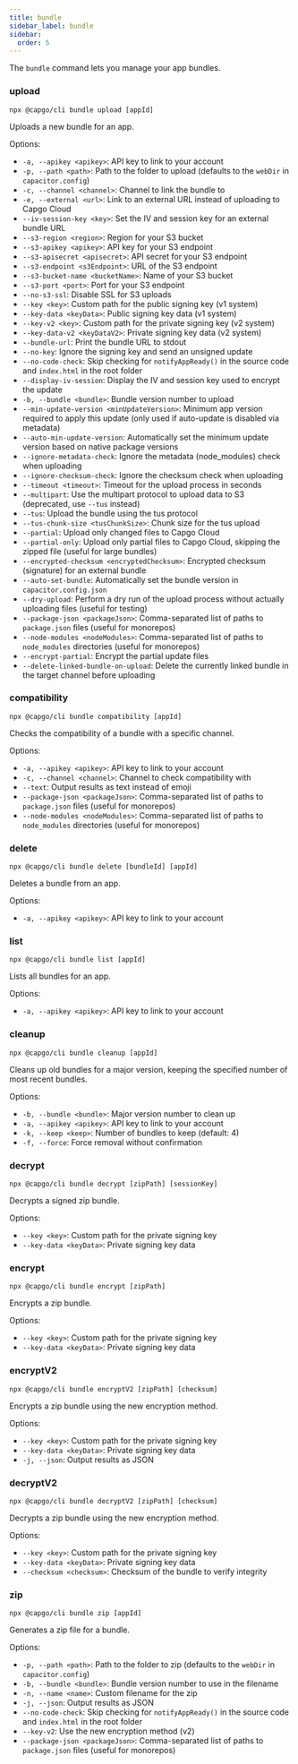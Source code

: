 ```yaml
---
title: bundle
sidebar_label: bundle
sidebar:
  order: 5
---
```


The `bundle` command lets you manage your app bundles.

### upload

`npx @capgo/cli bundle upload [appId]`

Uploads a new bundle for an app.

Options:

- `-a, --apikey <apikey>`: API key to link to your account
- `-p, --path <path>`: Path to the folder to upload (defaults to the `webDir` in `capacitor.config`)
- `-c, --channel <channel>`: Channel to link the bundle to
- `-e, --external <url>`: Link to an external URL instead of uploading to Capgo Cloud
- `--iv-session-key <key>`: Set the IV and session key for an external bundle URL
- `--s3-region <region>`: Region for your S3 bucket
- `--s3-apikey <apikey>`: API key for your S3 endpoint
- `--s3-apisecret <apisecret>`: API secret for your S3 endpoint
- `--s3-endpoint <s3Endpoint>`: URL of the S3 endpoint
- `--s3-bucket-name <bucketName>`: Name of your S3 bucket
- `--s3-port <port>`: Port for your S3 endpoint
- `--no-s3-ssl`: Disable SSL for S3 uploads
- `--key <key>`: Custom path for the public signing key (v1 system)
- `--key-data <keyData>`: Public signing key data (v1 system)
- `--key-v2 <key>`: Custom path for the private signing key (v2 system)
- `--key-data-v2 <keyDataV2>`: Private signing key data (v2 system)
- `--bundle-url`: Print the bundle URL to stdout
- `--no-key`: Ignore the signing key and send an unsigned update
- `--no-code-check`: Skip checking for `notifyAppReady()` in the source code and `index.html` in the root folder
- `--display-iv-session`: Display the IV and session key used to encrypt the update
- `-b, --bundle <bundle>`: Bundle version number to upload
- `--min-update-version <minUpdateVersion>`: Minimum app version required to apply this update (only used if auto-update is disabled via metadata)
- `--auto-min-update-version`: Automatically set the minimum update version based on native package versions
- `--ignore-metadata-check`: Ignore the metadata (node_modules) check when uploading
- `--ignore-checksum-check`: Ignore the checksum check when uploading
- `--timeout <timeout>`: Timeout for the upload process in seconds
- `--multipart`: Use the multipart protocol to upload data to S3 (deprecated, use `--tus` instead)
- `--tus`: Upload the bundle using the tus protocol
- `--tus-chunk-size <tusChunkSize>`: Chunk size for the tus upload
- `--partial`: Upload only changed files to Capgo Cloud
- `--partial-only`: Upload only partial files to Capgo Cloud, skipping the zipped file (useful for large bundles)
- `--encrypted-checksum <encryptedChecksum>`: Encrypted checksum (signature) for an external bundle
- `--auto-set-bundle`: Automatically set the bundle version in `capacitor.config.json`
- `--dry-upload`: Perform a dry run of the upload process without actually uploading files (useful for testing)
- `--package-json <packageJson>`: Comma-separated list of paths to `package.json` files (useful for monorepos)
- `--node-modules <nodeModules>`: Comma-separated list of paths to `node_modules` directories (useful for monorepos)
- `--encrypt-partial`: Encrypt the partial update files
- `--delete-linked-bundle-on-upload`: Delete the currently linked bundle in the target channel before uploading

### compatibility

`npx @capgo/cli bundle compatibility [appId]`

Checks the compatibility of a bundle with a specific channel.

Options:

- `-a, --apikey <apikey>`: API key to link to your account
- `-c, --channel <channel>`: Channel to check compatibility with
- `--text`: Output results as text instead of emoji
- `--package-json <packageJson>`: Comma-separated list of paths to `package.json` files (useful for monorepos)
- `--node-modules <nodeModules>`: Comma-separated list of paths to `node_modules` directories (useful for monorepos)

### delete

`npx @capgo/cli bundle delete [bundleId] [appId]`

Deletes a bundle from an app.

Options:

- `-a, --apikey <apikey>`: API key to link to your account

### list

`npx @capgo/cli bundle list [appId]`

Lists all bundles for an app.

Options:

- `-a, --apikey <apikey>`: API key to link to your account

### cleanup

`npx @capgo/cli bundle cleanup [appId]`

Cleans up old bundles for a major version, keeping the specified number of most recent bundles.

Options:

- `-b, --bundle <bundle>`: Major version number to clean up
- `-a, --apikey <apikey>`: API key to link to your account
- `-k, --keep <keep>`: Number of bundles to keep (default: 4)
- `-f, --force`: Force removal without confirmation

### decrypt

`npx @capgo/cli bundle decrypt [zipPath] [sessionKey]`

Decrypts a signed zip bundle.

Options:

- `--key <key>`: Custom path for the private signing key
- `--key-data <keyData>`: Private signing key data

### encrypt

`npx @capgo/cli bundle encrypt [zipPath]`

Encrypts a zip bundle.

Options:

- `--key <key>`: Custom path for the private signing key
- `--key-data <keyData>`: Private signing key data

### encryptV2

`npx @capgo/cli bundle encryptV2 [zipPath] [checksum]`

Encrypts a zip bundle using the new encryption method.

Options:

- `--key <key>`: Custom path for the private signing key
- `--key-data <keyData>`: Private signing key data
- `-j, --json`: Output results as JSON

### decryptV2

`npx @capgo/cli bundle decryptV2 [zipPath] [checksum]`

Decrypts a zip bundle using the new encryption method.

Options:

- `--key <key>`: Custom path for the private signing key
- `--key-data <keyData>`: Private signing key data
- `--checksum <checksum>`: Checksum of the bundle to verify integrity

### zip

`npx @capgo/cli bundle zip [appId]`

Generates a zip file for a bundle.

Options:

- `-p, --path <path>`: Path to the folder to zip (defaults to the `webDir` in `capacitor.config`)
- `-b, --bundle <bundle>`: Bundle version number to use in the filename
- `-n, --name <name>`: Custom filename for the zip
- `-j, --json`: Output results as JSON
- `--no-code-check`: Skip checking for `notifyAppReady()` in the source code and `index.html` in the root folder
- `--key-v2`: Use the new encryption method (v2)
- `--package-json <packageJson>`: Comma-separated list of paths to `package.json` files (useful for monorepos) 
